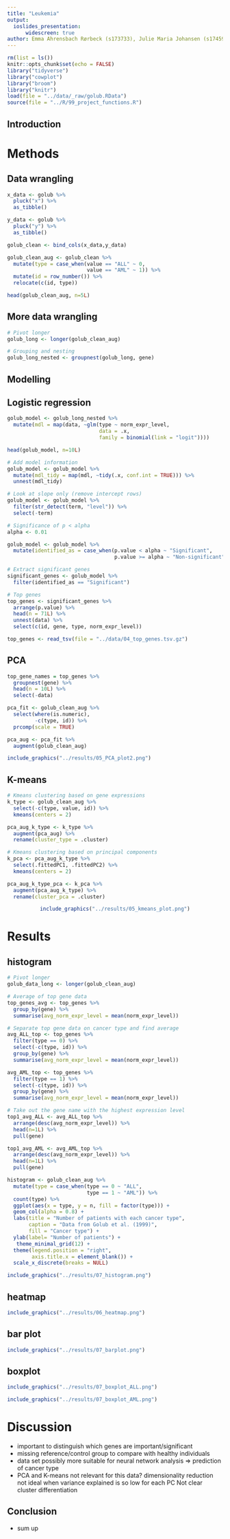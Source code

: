 ```yaml
---
title: "Leukemia"
output: 
  ioslides_presentation:
      widescreen: true
author: Emma Ahrensbach Rørbeck (s173733), Julie Maria Johansen (s174595), Simone Majken Stegenborg-Grathwohl (s174596) and Charlotte Würtzen (s174564)
--- 
```


<style>
.forceBreak { -webkit-column-break-after: always; break-after: column; }
</style>

```r
rm(list = ls())
knitr::opts_chunk$set(echo = FALSE)
library("tidyverse")
library("cowplot")
library("broom")
library("knitr")
load(file = "../data/_raw/golub.RData")
source(file = "../R/99_project_functions.R")
```


## Introduction


# Methods

## Data wrangling {.smaller}

```r
x_data <- golub %>% 
  pluck("x") %>% 
  as_tibble()

y_data <- golub %>% 
  pluck("y") %>% 
  as_tibble()

golub_clean <- bind_cols(x_data,y_data)

golub_clean_aug <- golub_clean %>% 
  mutate(type = case_when(value == "ALL" ~ 0,
                          value == "AML" ~ 1)) %>% 
  mutate(id = row_number()) %>% 
  relocate(c(id, type))

```

```r
head(golub_clean_aug, n=5L)
```


## More data wrangling 
```r
# Pivot longer 
golub_long <- longer(golub_clean_aug)

# Grouping and nesting 
golub_long_nested <- groupnest(golub_long, gene)
```

## Modelling

## Logistic regression

```r
golub_model <- golub_long_nested %>%
  mutate(mdl = map(data, ~glm(type ~ norm_expr_level,
                              data = .x,
                              family = binomial(link = "logit"))))

```

```r
head(golub_model, n=10L)
```

```r
# Add model information
golub_model <- golub_model %>%
  mutate(mdl_tidy = map(mdl, ~tidy(.x, conf.int = TRUE))) %>% 
  unnest(mdl_tidy)

# Look at slope only (remove intercept rows)
golub_model <- golub_model %>% 
  filter(str_detect(term, "level")) %>% 
  select(-term)

# Significance of p < alpha
alpha <- 0.01

golub_model <- golub_model %>% 
  mutate(identified_as = case_when(p.value < alpha ~ "Significant",
                                   p.value >= alpha ~ "Non-significant"))

# Extract significant genes
significant_genes <- golub_model %>% 
  filter(identified_as == "Significant")

# Top genes
top_genes <- significant_genes %>% 
  arrange(p.value) %>% 
  head(n = 71L) %>% 
  unnest(data) %>% 
  select(c(id, gene, type, norm_expr_level))

```

```r
top_genes <- read_tsv(file = "../data/04_top_genes.tsv.gz")

```



## PCA {.columns-2 .smaller}


```r
top_gene_names = top_genes %>% 
  groupnest(gene) %>% 
  head(n = 10L) %>% 
  select(-data)
```

```r
pca_fit <- golub_clean_aug %>% 
  select(where(is.numeric),
         -c(type, id)) %>% 
  prcomp(scale = TRUE)
```

```r
pca_aug <- pca_fit %>% 
  augment(golub_clean_aug)
```
<p class="forceBreak"></p>

```r
include_graphics("../results/05_PCA_plot2.png")
```


## K-means 
```r
# Kmeans clustering based on gene expressions
k_type <- golub_clean_aug %>%
  select(-c(type, value, id)) %>%
  kmeans(centers = 2)
```

```r

pca_aug_k_type <- k_type %>%
  augment(pca_aug) %>% 
  rename(cluster_type = .cluster)

```

```r
# Kmeans clustering based on principal components 
k_pca <- pca_aug_k_type %>%
  select(.fittedPC1, .fittedPC2) %>%
  kmeans(centers = 2)

```
```r
pca_aug_k_type_pca <- k_pca %>%
  augment(pca_aug_k_type) %>% 
  rename(cluster_pca = .cluster)
```

<center>
```r
include_graphics("../results/05_kmeans_plot.png")
```
></center>

# Results 

## histogram {.columns-2 .smaller}
```r
# Pivot longer 
golub_data_long <- longer(golub_clean_aug)

# Average of top gene data
top_genes_avg <- top_genes %>% 
  group_by(gene) %>% 
  summarise(avg_norm_expr_level = mean(norm_expr_level))

# Separate top gene data on cancer type and find average
avg_ALL_top <- top_genes %>% 
  filter(type == 0) %>% 
  select(-c(type, id)) %>% 
  group_by(gene) %>% 
  summarise(avg_norm_expr_level = mean(norm_expr_level)) 

avg_AML_top <- top_genes %>% 
  filter(type == 1) %>% 
  select(-c(type, id)) %>% 
  group_by(gene) %>% 
  summarise(avg_norm_expr_level = mean(norm_expr_level))

# Take out the gene name with the highest expression level
top1_avg_ALL <- avg_ALL_top %>% 
  arrange(desc(avg_norm_expr_level)) %>%
  head(n=1L) %>% 
  pull(gene)

top1_avg_AML <- avg_AML_top %>% 
  arrange(desc(avg_norm_expr_level)) %>%
  head(n=1L) %>% 
  pull(gene)

```

```r
histogram <- golub_clean_aug %>%
  mutate(type = case_when(type == 0 ~ "ALL",
                          type == 1 ~ "AML")) %>% 
  count(type) %>% 
  ggplot(aes(x = type, y = n, fill = factor(type))) +
  geom_col(alpha = 0.8) +
  labs(title = "Number of patients with each cancer type",
       caption = "Data from Golub et al. (1999)",
       fill = "Cancer type") +
  ylab(label= "Number of patients") +
   theme_minimal_grid(12) +
  theme(legend.position = "right",
        axis.title.x = element_blank()) +   
  scale_x_discrete(breaks = NULL)
```
<p class="forceBreak"></p>
```r
include_graphics("../results/07_histogram.png")
```

## heatmap
```r
include_graphics("../results/06_heatmap.png")
```
## bar plot

```r
include_graphics("../results/07_barplot.png")
```

## boxplot {.columns-2 .smaller}

```r
include_graphics("../results/07_boxplot_ALL.png")
```
<p class="forceBreak"></p>
```r
include_graphics("../results/07_boxplot_AML.png")
```

# Discussion

- important to distinguish which genes are important/significant
- missing reference/control group to compare with healthy individuals
- data set possibly more suitable for neural network analysis => prediction of cancer type
- PCA and K-means not relevant for this data? 
dimensionality reduction not ideal when variance explained is so low for each PC
Not clear cluster differentiation

## Conclusion

- sum up




